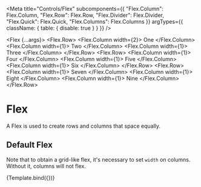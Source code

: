 
<Meta 
  title="Controls/Flex" 
  subcomponents={{ "Flex.Column": Flex.Column, "Flex.Row": Flex.Row, "Flex.Divider": Flex.Divider, "Flex.Quick": Flex.Quick, "Flex.Columns": Flex.Columns }}
  argTypes={{
    className: { table: { disable: true } }
  }}
/>

<Flex {...args}>
  <Flex.Row>
    <Flex.Column width={2}>
      <Box color="Lavender">One</Box>
    </Flex.Column>
    <Flex.Column width={1}>
      <Box color="thistle">Two</Box>
    </Flex.Column>
    <Flex.Column width={1}>
      <Box color="moccasin">Three</Box>
    </Flex.Column>
  </Flex.Row>
  <Flex.Row>
    <Flex.Column width={1}>
      <Box color="PaleGreen">Four</Box>
    </Flex.Column>
    <Flex.Column width={1}>
      <Box color="LightCyan">Five</Box>
    </Flex.Column>
    <Flex.Column width={1}>
      <Box color="pink">Six</Box>
    </Flex.Column>
  </Flex.Row>
  <Flex.Row>
    <Flex.Column width={1}>
      <Box color="SkyBlue">Seven</Box>
    </Flex.Column>
    <Flex.Column width={1}>
      <Box color="NavajoWhite">Eight</Box>
    </Flex.Column>
    <Flex.Column width={1}>
      <Box color="LavenderBlush">Nine</Box>
    </Flex.Column>
  </Flex.Row>
</Flex>

# Flex

A Flex is used to create rows and columns that space equally.

<ArgsTable of={Flex}/>

## Default Flex

Note that to obtain a grid-like flex, it's necessary to set `width` on columns.
Without it, columns will not flex.

<Canvas>
  <Story
    name="Properties"
    args={{}}>
    {Template.bind({})}
  </Story>
</Canvas>

